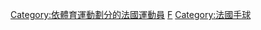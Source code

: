 {{Commons category|Handball players from France}}

[[Category:依體育運動劃分的法國運動員|Category:依體育運動劃分的法國運動員]]
[[Category:各國手球運動員|F]]
[[Category:法國手球|Category:法國手球]]